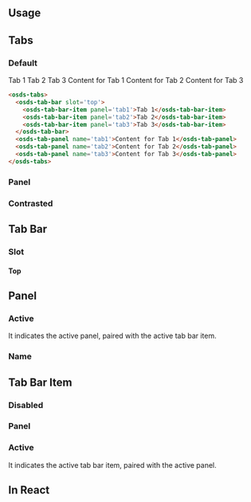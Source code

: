 
<GenericStyle />

## Usage

## Tabs
### Default
<osds-tabs>
  <osds-tab-bar slot='top'>
    <osds-tab-bar-item panel='tab1'>Tab 1</osds-tab-bar-item>
    <osds-tab-bar-item panel='tab2'>Tab 2</osds-tab-bar-item>
    <osds-tab-bar-item panel='tab3'>Tab 3</osds-tab-bar-item>
  </osds-tab-bar>
  <osds-tab-panel name='tab1'>Content for Tab 1</osds-tab-panel>
  <osds-tab-panel name='tab2'>Content for Tab 2</osds-tab-panel>
  <osds-tab-panel name='tab3'>Content for Tab 3</osds-tab-panel>
</osds-tabs>

```html
<osds-tabs>
  <osds-tab-bar slot='top'>
    <osds-tab-bar-item panel='tab1'>Tab 1</osds-tab-bar-item>
    <osds-tab-bar-item panel='tab2'>Tab 2</osds-tab-bar-item>
    <osds-tab-bar-item panel='tab3'>Tab 3</osds-tab-bar-item>
  </osds-tab-bar>
  <osds-tab-panel name='tab1'>Content for Tab 1</osds-tab-panel>
  <osds-tab-panel name='tab2'>Content for Tab 2</osds-tab-panel>
  <osds-tab-panel name='tab3'>Content for Tab 3</osds-tab-panel>
</osds-tabs>
```

### Panel
<PanelTabsProperty />

### Contrasted
<ContrastedProperty />

## Tab Bar
### Slot
#### Top
<Slot />

## Panel
### Active
It indicates the active panel, paired with the active tab bar item.
<ActiveProperty />

### Name
<NameProperty />

## Tab Bar Item
### Disabled
<DisabledProperty />

### Panel
<PanelTabBarItemProperty />

### Active
It indicates the active tab bar item, paired with the active panel.
<ActiveProperty />

## In React
<ReactExample />
